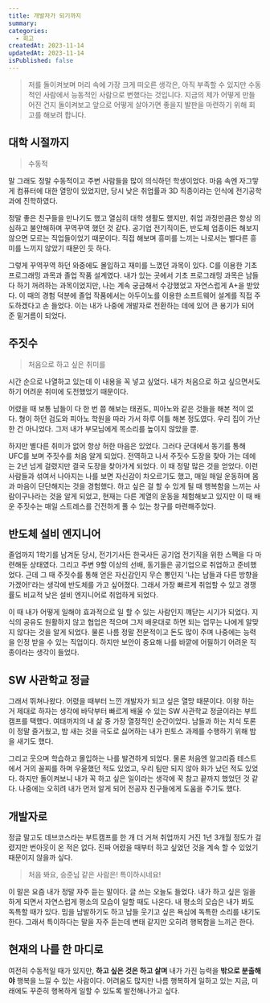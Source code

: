 ```yaml
---
title: 개발자가 되기까지
summary:
categories:
  - 회고
createdAt: 2023-11-14
updatedAt: 2023-11-14
isPublished: false
---
```


> 저를 돌이켜보며 머리 속에 가장 크게 떠오른 생각은, 아직 부족할 수 있지만 수동적인 사람에서 능동적인 사람으로 변했다는 것입니다. 지금의 제가 어떻게 만들어진 건지 돌이켜보고 앞으로 어떻게 살아가면 좋을지 발판을 마련하기 위해 회고를 해보려 합니다.

## 대학 시절까지

> 수동적

말 그래도 정말 수동적이고 주변 사람들을 많이 의식하던 학생이었다. 마음 속엔 자그맣게 컴퓨터에 대한 열망이 있었지만, 당시 낮은 취업률과 3D 직종이라는 인식에 전기공학과에 진학하였다.

정말 좋은 친구들을 만나기도 했고 열심히 대학 생활도 했지만, 취업 과정만큼은 항상 의심하고 불안해하며 꾸역꾸역 했던 것 같다. 공기업 전기직이든, 반도체 업종이든 해보지 않으면 모르는 직업들이었기 때문이다. 직접 해보며 흥미를 느끼는 나로서는 별다른 흥미를 느끼지 않았기 때문인 듯 하다.

그렇게 꾸역꾸역 하던 와중에도 몰입하고 재미를 느꼈던 과목이 있다. C를 이용한 기초 프로그래밍 과목과 졸업 작품 설계였다. 내가 있는 곳에서 기초 프로그래밍 과목은 남들 다 하기 꺼려하는 과목이었지만, 나는 계속 궁금해서 수강했었고 자연스럽게 A+을 받았다. 이 때의 경험 덕분에 졸업 작품에서는 아두이노를 이용한 소프트웨어 설계를 직접 주도하겠다고 손 들었다. 이는 내가 나중에 개발자로 전환하는 데에 있어 큰 용기가 되어 준 밑거름이 되었다.

## 주짓수

> 처음으로 하고 싶은 취미를

시간 순으로 나열하고 있는데 이 내용을 꼭 넣고 싶었다. 내가 처음으로 하고 싶으면서도 하기 어려운 취미에 도전했었기 때문이다.

어렸을 때 보통 남들이 다 한 번 쯤 해보는 태권도, 피아노와 같은 것들을 해본 적이 없다. 형이 하던 검도와 피아노 학원을 따라 가서 하루 이틀 해본 정도였다. 우리 집이 가난한 건 아니었다. 그저 내가 부모님에게 목소리를 높이지 않았을 뿐.

하지만 별다른 취미가 없어 항상 허한 마음은 있었다. 그러다 군대에서 동기를 통해 UFC를 보며 주짓수를 처음 알게 되었다. 전역하고 나서 주짓수 도장을 찾아 가는 데에는 2년 넘게 걸렸지만 결국 도장을 찾아가게 되었다. 이 때 정말 많은 것을 얻었다. 이런 사람들과 섞여서 나아지는 나를 보면 자신감이 차오르기도 했고, 매일 매일 운동하며 몸과 마음이 단단해지는 것을 경험했다. 하고 싶은 걸 할 수 있게 될 때 행복함을 느끼는 사람이구나라는 것을 알게 되었고, 현재는 다른 계열의 운동을 체험해보고 있지만 이 때 배운 주짓수는 매일 스트레스를 건전하게 풀 수 있는 창구를 마련해주었다.

## 반도체 설비 엔지니어

졸업까지 1학기를 남겨둔 당시, 전기기사든 한국사든 공기업 전기직을 위한 스펙을 다 마련해둔 상태였다. 그리고 주변 9할 이상의 선배, 동기들은 공기업으로 취업하고 준비했었다. 근데 그 때 주짓수를 통해 얻은 자신감인지 무슨 뽕인지 '나는 남들과 다른 방향을 가겠어!'라는 생각에 반도체를 가고 싶어졌다. 그래서 가장 빠르게 취업할 수 있고 경쟁률도 비교적 낮은 설비 엔지니어로 취업하게 되었다.

이 때 내가 어떻게 일해야 효과적으로 일 할 수 있는 사람인지 꺠닫는 시기가 되었다. 지식의 공유도 원활하지 않고 협업은 적으며 그저 배운대로 하면 되는 업무는 나에게 알맞지 않다는 것을 알게 되었다. 물론 나름 정말 전문적이고 돈도 많이 주며 나중에는 능력을 인정 받을 수 있는 직업이다. 하지만 보안이 중요해 나를 바깥에 어필하기 어려운 직종이라는 생각이 들었다.

## SW 사관학교 정글

그래서 뛰쳐나왔다. 어렸을 때부터 느낀 개발자가 되고 싶은 열망 때문이다. 이왕 하는 거 제대로 하자는 생각에 바닥부터 빠르게 배울 수 있는 SW 사관학교 정글이라는 부트캠프를 택했다. 여태까지의 내 삶 중 가장 열정적인 순간이었다. 남들과 하는 지식 토론이 정말 즐거웠고, 밤 새는 것을 극도로 싫어하는 내가 핀토스 과제를 수행하기 위해 밤을 새기도 했다.

그리고 웃으며 학습하고 몰입하는 나를 발견하게 되었다. 물론 처음엔 알고리즘 테스트에서 거의 꼴찌를 하며 우울했던 적도 있었고, 우리 팀만 되지 않아 화가 났던 적도 있었다. 하지만 돌이켜보니 내가 꼭 하고 싶은 일이라는 생각에 꾹 참고 끝까지 했었던 것 같다. 나중에는 오히려 내가 먼저 알게 되어 전공자 친구들에게 도움을 주기도 했다.

## 개발자로

정글 말고도 데브코스라는 부트캠프를 한 개 더 거쳐 취업까지 거진 1년 3개월 정도가 걸렸지만 번아웃이 온 적은 없다. 진짜 어렸을 때부터 하고 싶었던 것을 계속 할 수 있었기 때문이지 않을까 싶다.

> 처음 봐요, 승준님 같은 사람은! 특이하시네요!

이 말은 요즘 내가 정말 자주 듣는 말이다. 글 쓰는 오늘도 들었다. 내가 하고 싶은 일을 하게 되면서 자연스럽게 평소의 모습이 일할 때도 나온다. 내 평소의 모습은 내가 봐도 독특할 때가 있다. 밈을 남발하기도 하고 남들 웃기고 싶은 욕심에 독특한 소리를 내기도 한다. 그래서 특이하다는 말을 자주 듣는데 변태 같지만 오히려 행복함을 느끼곤 한다.

## 현재의 나를 한 마디로

여전히 수동적일 때가 있지만, <strong>하고 싶은 것은 하고 살며</strong> 내가 가진 능력을 <strong>밖으로 분출해야</strong> 행복을 느낄 수 있는 사람이다. 어려움도 많지만 나름 행복하게 일하고 있는 지금, 미래에도 꾸준히 행복하게 일할 수 있도록 발전해나가고 싶다.

